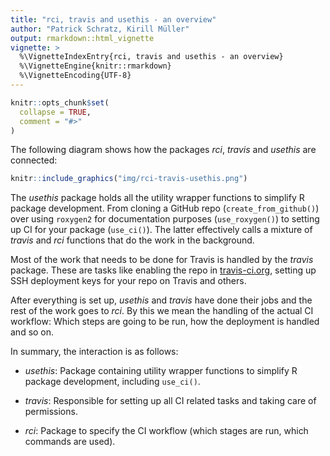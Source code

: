 ```yaml
---
title: "rci, travis and usethis - an overview"
author: "Patrick Schratz, Kirill Müller"
output: rmarkdown::html_vignette
vignette: >
  %\VignetteIndexEntry{rci, travis and usethis - an overview}
  %\VignetteEngine{knitr::rmarkdown}
  %\VignetteEncoding{UTF-8}
---
```


```r
knitr::opts_chunk$set(
  collapse = TRUE,
  comment = "#>"
)
```

The following diagram shows how the packages *rci*, *travis* and *usethis* are connected:

```r
knitr::include_graphics("img/rci-travis-usethis.png")
```

The *usethis* package holds all the utility wrapper functions to simplify R package development.
From cloning a GitHub repo (`create_from_github()`) over using `roxygen2` for documentation purposes (`use_roxygen()`) to setting up CI for your package (`use_ci()`).
The latter effectively calls a mixture of *travis* and *rci* functions that do the work in the background. 

Most of the work that needs to be done for Travis is handled by the *travis* package. 
These are tasks like enabling the repo in [travis-ci.org](travis-ci.org), setting up SSH deployment keys for your repo on Travis and others.

After everything is set up, *usethis* and *travis* have done their jobs and the rest of the work goes to *rci*.
By this we mean the handling of the actual CI workflow: Which steps are going to be run, how the deployment is handled and so on.

In summary, the interaction is as follows:

- *usethis*: Package containing utility wrapper functions to simplify R package development, including `use_ci()`.

- *travis*: Responsible for setting up all CI related tasks and taking care of permissions.

- *rci*: Package to specify the CI workflow (which stages are run, which commands are used).
